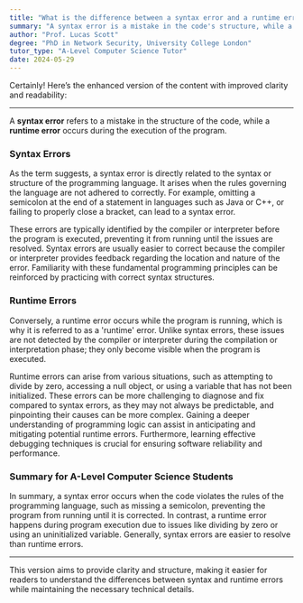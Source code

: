 ```yaml
---
title: "What is the difference between a syntax error and a runtime error?"
summary: "A syntax error is a mistake in the code's structure, while a runtime error occurs during the program's execution."
author: "Prof. Lucas Scott"
degree: "PhD in Network Security, University College London"
tutor_type: "A-Level Computer Science Tutor"
date: 2024-05-29
---
```


Certainly! Here’s the enhanced version of the content with improved clarity and readability:

---

A **syntax error** refers to a mistake in the structure of the code, while a **runtime error** occurs during the execution of the program.

### Syntax Errors

As the term suggests, a syntax error is directly related to the syntax or structure of the programming language. It arises when the rules governing the language are not adhered to correctly. For example, omitting a semicolon at the end of a statement in languages such as Java or C++, or failing to properly close a bracket, can lead to a syntax error. 

These errors are typically identified by the compiler or interpreter before the program is executed, preventing it from running until the issues are resolved. Syntax errors are usually easier to correct because the compiler or interpreter provides feedback regarding the location and nature of the error. Familiarity with these fundamental programming principles can be reinforced by practicing with correct syntax structures.

### Runtime Errors

Conversely, a runtime error occurs while the program is running, which is why it is referred to as a 'runtime' error. Unlike syntax errors, these issues are not detected by the compiler or interpreter during the compilation or interpretation phase; they only become visible when the program is executed. 

Runtime errors can arise from various situations, such as attempting to divide by zero, accessing a null object, or using a variable that has not been initialized. These errors can be more challenging to diagnose and fix compared to syntax errors, as they may not always be predictable, and pinpointing their causes can be more complex. Gaining a deeper understanding of programming logic can assist in anticipating and mitigating potential runtime errors. Furthermore, learning effective debugging techniques is crucial for ensuring software reliability and performance.

### Summary for A-Level Computer Science Students

In summary, a syntax error occurs when the code violates the rules of the programming language, such as missing a semicolon, preventing the program from running until it is corrected. In contrast, a runtime error happens during program execution due to issues like dividing by zero or using an uninitialized variable. Generally, syntax errors are easier to resolve than runtime errors.

--- 

This version aims to provide clarity and structure, making it easier for readers to understand the differences between syntax and runtime errors while maintaining the necessary technical details.
    